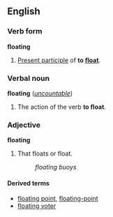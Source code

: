 ==English==
===Verb form===
'''floating'''

#[[Present participle]] of '''to [[float]]'''.

===Verbal noun===
'''floating''' (''[[uncountable]]'')

#The action of the verb '''to float'''.

===Adjective===
'''floating'''

#That floats or float.
#:''floating buoys''

====Derived terms====
*[[floating point]],<!--noun--> [[floating-point]]<!--adjective-->
*[[floating voter]]